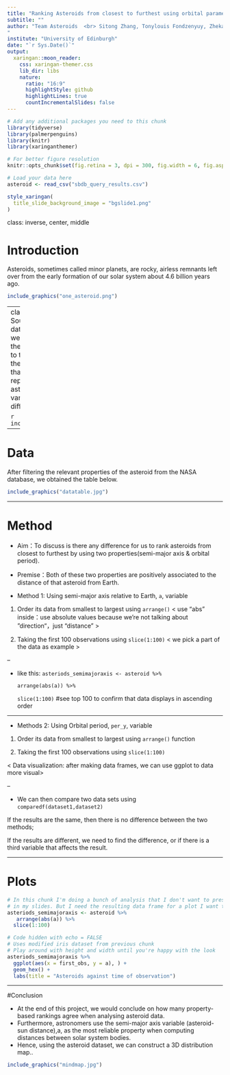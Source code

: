 ```yaml
---
title: "Ranking Asteroids from closest to furthest using orbital parameters"
subtitle: ""
author: "Team Asteroids  <br> Sitong Zhang, Tonylouis Fondzenyuy, Zhekai Chen
"
institute: "University of Edinburgh"
date: "`r Sys.Date()`"
output:
  xaringan::moon_reader:
    css: xaringan-themer.css
    lib_dir: libs
    nature:
      ratio: "16:9"
      highlightStyle: github
      highlightLines: true
      countIncrementalSlides: false
---
```


```r
# Add any additional packages you need to this chunk
library(tidyverse)
library(palmerpenguins)
library(knitr)
library(xaringanthemer)
```

```r
# For better figure resolution
knitr::opts_chunk$set(fig.retina = 3, dpi = 300, fig.width = 6, fig.asp = 0.618, out.width = "80%")
```

```r
# Load your data here
asteroid <- read_csv("sbdb_query_results.csv")
```

```r
style_xaringan(
  title_slide_background_image = "bgslide1.png"
)
```


class: inverse, center, middle

# Introduction

Asteroids, sometimes called minor planets, are rocky, airless remnants left over from the early formation of our solar system about 4.6 billion years ago.

```r
include_graphics("one_asteroid.png")
```
---
class: inverse, center, middle
# Source
-At first, our group found a database on the Internet in which we could find various data about the distance of asteroids relative to the Earth and other data.
- In the database we can select data that we think are relevant to our report and also compare different asteroids to the same kind of data variables. This will make the differences more visible.

```r
include_graphics("datanasa.jpg")
```
---



# Data
After filtering the relevant properties of the asteroid from the NASA database, we obtained the table below.

```r
include_graphics("datatable.jpg")
```

---
                                                                                                                          
# Method

- Aim：To discuss is there any difference for us to rank asteroids from closest to furthest by using two properties(semi-major axis & orbital period).

- Premise：Both of these two properties are positively associated to the distance of that asteroid from Earth.

- Method 1: Using semi-major axis relative to Earth, `a`, variable

(1) Order its data from smallest to largest using `arrange()` 
< use "abs" inside：use absolute values because we're not talking about ”direction“，just "distance" >

(2) Taking the first 100 observations using `slice(1:100)`
< we pick a part of the data as example >

--

- like this:
` asteriods_semimajoraxis <- asteroid %>% `

  `arrange(abs(a)) %>%`
  
  `slice(1:100)` #see top 100 to confirm that data displays in ascending order
  
---


- Methods 2: Using Orbital period, `per_y`, variable

(1) Order its data from smallest to largest using `arrange()` function

(2) Taking the first 100 observations using `slice(1:100)`



< Data visualization: after making data frames, we can use ggplot to data more visual>

--


- We can then compare two data sets using `comparedf(dataset1,dataset2)`

If the results are the same, then there is no difference between the two methods; 

If the results are different, we need to find the difference, or if there is a third variable that affects the result.




---


# Plots

```r
# In this chunk I'm doing a bunch of analysis that I don't want to present 
# in my slides. But I need the resulting data frame for a plot I want to present.
asteriods_semimajoraxis <- asteroid %>%
   arrange(abs(a)) %>%
  slice(1:100)

```

```r
# Code hidden with echo = FALSE
# Uses modified iris dataset from previous chunk
# Play around with height and width until you're happy with the look
asteriods_semimajoraxis %>%
  ggplot(aes(x = first_obs, y = a), ) +
  geom_hex() +
  labs(title = "Asteroids against time of observation")
```

---

#Conclusion

- At the end of this project, we would conclude on how many property-based rankings 
agree when analysing asteroid data.
- Furthermore, astronomers use the semi-major axis variable (asteroid-sun distance),a, as the
most reliable property when computing distances between solar system bodies. 
- Hence, using the asteroid dataset, we can construct a 3D distribution map..

```r
include_graphics("mindmap.jpg")
```








